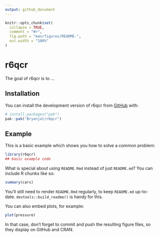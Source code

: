 ```yaml
---
output: github_document
---
```


<!-- README.md is generated from README.Rmd. Please edit that file -->

```r
knitr::opts_chunk$set(
  collapse = TRUE,
  comment = "#>",
  fig.path = "man/figures/README-",
  out.width = "100%"
)
```

# r6qcr

<!-- badges: start -->
<!-- badges: end -->

The goal of r6qcr is to ...

## Installation

You can install the development version of r6qcr from [GitHub](https://github.com/) with:

``` r
# install.packages("pak")
pak::pak("Bryanjat/r6qcr")
```

## Example

This is a basic example which shows you how to solve a common problem:

```r
library(r6qcr)
## basic example code
```

What is special about using `README.Rmd` instead of just `README.md`? You can include R chunks like so:

```r
summary(cars)
```

You'll still need to render `README.Rmd` regularly, to keep `README.md` up-to-date. `devtools::build_readme()` is handy for this.

You can also embed plots, for example:

```r
plot(pressure)
```

In that case, don't forget to commit and push the resulting figure files, so they display on GitHub and CRAN.
